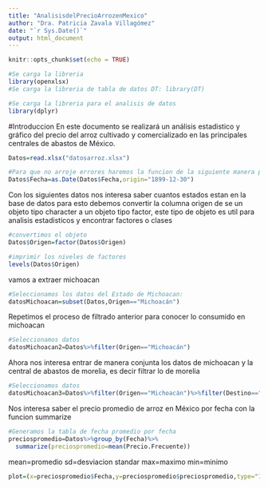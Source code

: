 ---
title: "AnalisisdelPrecioArrozenMexico"
author: "Dra. Patricia Zavala Villagómez"
date: "`r Sys.Date()`"
output: html_document
---

```{r setup, include=FALSE}
knitr::opts_chunk$set(echo = TRUE)
```

```{r importacionpreciosarroz}
#Se carga la libreria
library(openxlsx)
#Se carga la libreria de tabla de datos DT: library(DT)

#Se carga la libreria para el analisis de datos
library(dplyr)
```
#Introduccion
En este documento se realizará un análisis estadistico y gráfico del precio del arroz cultivado y comercializado en las principales centrales de abastos de México.

```{r importaDatosArroz}
Datos=read.xlsx("datosarroz.xlsx")

#Para que no arroje errores haremos la funcion de la siguiente manera para sustituir la fecha 
Datos$Fecha=as.Date(Datos$Fecha,origin="1899-12-30")
```
Con los siguientes datos nos interesa saber cuantos estados estan en la base de datos para esto debemos convertir la columna origen de se un objeto tipo character a un objeto tipo factor, este tipo de objeto es util para analisis estadisticos y encontrar factores o clases 
```{r}
#convertimos el objeto 
Datos$Origen=factor(Datos$Origen)

#imprimir los niveles de factores
levels(Datos$Origen)
```
vamos a extraer michoacan 

```{r}
#Seleccionamos los datos del Estado de Michoacan:
datosMichoacan=subset(Datos,Origen=="Michoacán")
```
Repetimos el proceso de filtrado anterior para conocer lo consumido en michoacan 
```{r}
#Seleccionamos datos 
datosMichoacan2=Datos%>%filter(Origen=="Michoacán")
```

Ahora nos interesa entrar de manera conjunta los datos de michoacan y la central de abastos de morelia, es decir filtrar lo de morelia
```{r}
#Seleccionamos datos 
datosMichoacan3=Datos%>%filter(Origen=="Michoacán")%>%filter(Destino=="Michoacán: Mercado de Abasto de Morelia")
```
Nos interesa saber el precio promedio de arroz en México por fecha con la funcion summarize
```{r}
#Generamos la tabla de fecha promedio por fecha
preciospromedio=Datos%>%group_by(Fecha)%>%
  summarize(preciospromedio=mean(Precio.Frecuente))
```

mean=promedio
sd=desviacion standar
max=maximo
min=minimo

```{r Grafica sencilla}
plot=(x=preciospromedio$Fecha,y=preciospromedio$preciospromedio,type="1")

```

